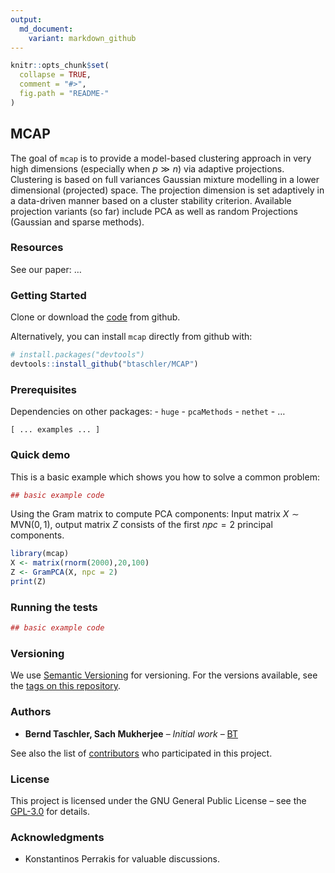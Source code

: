 ```yaml
---
output: 
  md_document:
    variant: markdown_github
---
```


<!-- README.md is generated from README.Rmd. Please edit that file -->

```r
knitr::opts_chunk$set(
  collapse = TRUE,
  comment = "#>",
  fig.path = "README-"
)
```

## MCAP

The goal of `mcap` is to provide a model-based clustering approach in very high 
dimensions (especially when $p \gg n$) via adaptive projections.
Clustering is based on full variances Gaussian mixture modelling in a lower 
dimensional (projected) space. The projection dimension is set adaptively in a 
data-driven manner based on a cluster stability criterion. 
Available projection variants (so far) include PCA as well as random Projections 
(Gaussian and sparse methods).

### Resources
See our paper: ...


### Getting Started
Clone or download the [code](https://github.com/btaschler/MCAP) from github.

Alternatively, you can install `mcap` directly from github with:

```r
# install.packages("devtools")
devtools::install_github("btaschler/MCAP")
```


### Prerequisites

Dependencies on other packages:
- `huge`
- `pcaMethods`
- `nethet`
- ...


```
[ ... examples ... ]
```


### Quick demo

This is a basic example which shows you how to solve a common problem:

```r
## basic example code
```


Using the Gram matrix to compute PCA components: Input matrix $X \sim \text{MVN}(0,1)$, 
output matrix $Z$ consists of the first $npc = 2$ principal components.
```r
library(mcap)
X <- matrix(rnorm(2000),20,100)
Z <- GramPCA(X, npc = 2)
print(Z)
```



### Running the tests
```r
## basic example code
```


### Versioning

We use [Semantic Versioning](http://semver.org/) for versioning. For the versions available, see the [tags on this repository](https://github.com/btaschler/MCAP/releases). 


### Authors

* **Bernd Taschler, Sach Mukherjee** -- *Initial work* -- [BT](https://github.com/btaschler)

See also the list of [contributors](https://github.com/btaschler/MCAP/graphs/contributors) who participated in this project.


### License

This project is licensed under the GNU General Public License -- see the [GPL-3.0](https://www.gnu.org/licenses/gpl-3.0.en.html) for details.


### Acknowledgments

* Konstantinos Perrakis for valuable discussions.


